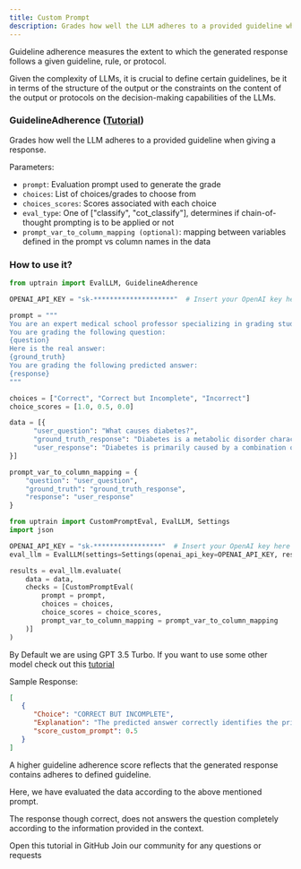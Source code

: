 ```yaml
---
title: Custom Prompt
description: Grades how well the LLM adheres to a provided guideline when giving a response.
---
```


Guideline adherence measures the extent to which the generated response follows a given guideline, rule, or protocol. 

Given the complexity of LLMs, it is crucial to define certain guidelines, be it in terms of the structure of the output or the constraints on the content of the output or protocols on the decision-making capabilities of the LLMs.



### GuidelineAdherence  ([Tutorial](https://github.com/uptrain-ai/uptrain/blob/main/examples/checks/custom/guideline_adherence.ipynb))

Grades how well the LLM adheres to a provided guideline when giving a response.

Parameters:
- `prompt`:	Evaluation prompt used to generate the grade
- `choices`:	List of choices/grades to choose from
- `choices_scores`:	Scores associated with each choice
- `eval_type`:	One of ["classify", "cot_classify"], determines if chain-of-thought prompting is to be applied or not
- `prompt_var_to_column_mapping (optional)`: mapping between variables defined in the prompt vs column names in the data

### How to use it?

```python
from uptrain import EvalLLM, GuidelineAdherence

OPENAI_API_KEY = "sk-********************"  # Insert your OpenAI key here

prompt = """
You are an expert medical school professor specializing in grading students' answers to questions.
You are grading the following question:
{question}
Here is the real answer:
{ground_truth}
You are grading the following predicted answer:
{response}
"""

choices = ["Correct", "Correct but Incomplete", "Incorrect"]
choice_scores = [1.0, 0.5, 0.0]

data = [{
      "user_question": "What causes diabetes?",
      "ground_truth_response": "Diabetes is a metabolic disorder characterized by high blood sugar levels. It is primarily caused by a combination of genetic and environmental factors, including obesity and lack of physical activity.",
      "user_response": "Diabetes is primarily caused by a combination of genetic and environmental factors, including obesity and lack of physical activity."
}]

prompt_var_to_column_mapping = {
    "question": "user_question",
    "ground_truth": "ground_truth_response",
    "response": "user_response"
}

from uptrain import CustomPromptEval, EvalLLM, Settings
import json

OPENAI_API_KEY = "sk-*****************"  # Insert your OpenAI key here
eval_llm = EvalLLM(settings=Settings(openai_api_key=OPENAI_API_KEY, response_format={"type":"json_object"}))

results = eval_llm.evaluate(
    data = data,
    checks = [CustomPromptEval(
        prompt = prompt,
        choices = choices,
        choice_scores = choice_scores,
        prompt_var_to_column_mapping = prompt_var_to_column_mapping
    )]
)    
```
<Info>By Default we are using GPT 3.5 Turbo. If you want to use some other model check out this [tutorial](https://github.com/uptrain-ai/uptrain/blob/main/examples/open_source_evaluator_tutorial.ipynb)</Info>

Sample Response:
```json
[
   {
      "Choice": "CORRECT BUT INCOMPLETE",
      "Explanation": "The predicted answer correctly identifies the primary causes of diabetes as genetic and environmental factors, including obesity and lack of physical activity. However, it does not mention that diabetes is a metabolic disorder characterized by high blood sugar levels, which is an important aspect of the real answer.",
      "score_custom_prompt": 0.5
   }
]
```
<Note>A higher guideline adherence score reflects that the generated response contains adheres to defined guideline.</Note>

Here, we have evaluated the data according to the above mentioned prompt.

The response though correct, does not answers the question completely according to the information provided in the context. 

<CardGroup cols={2}>
  <Card
    title="Tutorial"
    href="https://github.com/uptrain-ai/uptrain/blob/main/examples/checks/custom/writing_custom_evals.ipynb"
    icon="github"
    color="#808080"
  >
    Open this tutorial in GitHub
  </Card>
  <Card
    title="Have Questions?"
    href="https://join.slack.com/t/uptraincommunity/shared_invite/zt-1yih3aojn-CEoR_gAh6PDSknhFmuaJeg"
    icon="slack"
    color="#808080"
  >
    Join our community for any questions or requests
  </Card>
</CardGroup>
